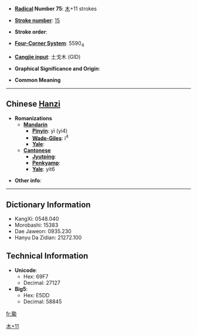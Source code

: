 * '''[[Wiktionary:Chinese radical index| Radical]] Number 75''': [[Wiktionary:Chinese radical index 木|木]]+11 strokes

* '''[[Wiktionary:Chinese total strokes index|Stroke number]]''': [[Wiktionary:Chinese total strokes index 15|15]]

* '''Stroke order''': 

* '''[[Wiktionary:Chinese four corner index|Four-Corner System]]''': 5590<sub>4</sub>

* '''[[Wiktionary:Chinese Cangjie index|Cangjie input]]''': 土戈木 (GID)

* '''Graphical Significance and Origin''': 

* '''Common Meaning'''

----

== Chinese [[Hanzi]] ==

* '''Romanizations'''
** '''[[Mandarin]]'''
*** '''[[Pinyin]]''': yì (yi4)
*** '''[[Wade-Giles]]''': i<sup>4</sup>
*** '''[[Yale]]''': 
** '''[[Cantonese]]'''
*** '''[[Jyutping]]''':
*** '''[[Penkyamp]]''': 
*** '''[[Yale]]''': yit6

* '''Other info''': 

----

== Dictionary Information ==

* KangXi: 0548.040
* Morobashi: 15383
* Dae Jaweon: 0935.230
* Hanyu Da Zidian: 21272.100

== Technical Information ==

* '''Unicode''':
** Hex: 69F7
** Decimal: 27127
* '''Big5''':
** Hex: E5DD
** Decimal: 58845

[[Category:CJKV Character articles lacking a common meaning|木+11]]

[[fr:槷]]